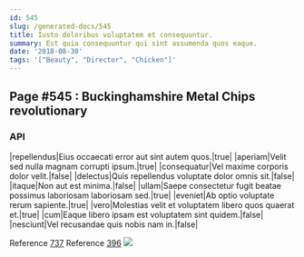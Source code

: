 ```yaml
---
id: 545
slug: /generated-docs/545
title: Iusto doloribus voluptatem et consequuntur.
summary: Est quia consequuntur qui sint assumenda quos eaque.
date: '2018-08-30'
tags: '["Beauty", "Director", "Chicken"]'
---
```


## Page #545 : Buckinghamshire Metal Chips revolutionary
### API

|repellendus|Eius occaecati error aut sint autem quos.|true|
|aperiam|Velit sed nulla magnam corrupti ipsum.|true|
|consequatur|Vel maxime corporis dolor velit.|false|
|delectus|Quis repellendus voluptate dolor omnis sit.|false|
|itaque|Non aut est minima.|false|
|ullam|Saepe consectetur fugit beatae possimus laboriosam laboriosam sed.|true|
|eveniet|Ab optio voluptate rerum sapiente.|true|
|vero|Molestias velit et voluptatem libero quos quaerat et.|true|
|cum|Eaque libero ipsam est voluptatem sint quidem.|false|
|nesciunt|Vel recusandae quis nobis nam in.|false|

Reference [737](/737)
Reference [396](/396)
![](/assets/cats-0.jpg)


